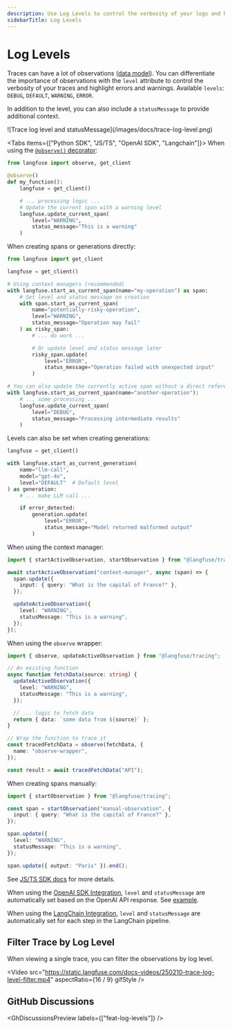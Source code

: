 ```yaml
---
description: Use Log Levels to control the verbosity of your logs and highlight errors and warnings.
sidebarTitle: Log Levels
---
```


# Log Levels

Traces can have a lot of observations ([data model](/docs/tracing#introduction-to-traces-in-langfuse)). You can differentiate the importance of observations with the `level` attribute to control the verbosity of your traces and highlight errors and warnings. Available `levels`: `DEBUG`, `DEFAULT`, `WARNING`, `ERROR`.

In addition to the level, you can also include a `statusMessage` to provide additional context.

<Frame border fullWidth>
  ![Trace log level and statusMessage](/images/docs/trace-log-level.png)
</Frame>

<Tabs items={["Python SDK", "JS/TS", "OpenAI SDK", "Langchain"]}>
<Tab>
When using the [`@observe()` decorator](/docs/sdk/python/decorators):

```python
from langfuse import observe, get_client

@observe()
def my_function():
    langfuse = get_client()

    # ... processing logic ...
    # Update the current span with a warning level
    langfuse.update_current_span(
        level="WARNING",
        status_message="This is a warning"
    )
```

When creating spans or generations directly:

```python
from langfuse import get_client

langfuse = get_client()

# Using context managers (recommended)
with langfuse.start_as_current_span(name="my-operation") as span:
    # Set level and status message on creation
    with span.start_as_current_span(
        name="potentially-risky-operation",
        level="WARNING",
        status_message="Operation may fail"
    ) as risky_span:
        # ... do work ...

        # Or update level and status message later
        risky_span.update(
            level="ERROR",
            status_message="Operation failed with unexpected input"
        )

# You can also update the currently active span without a direct reference
with langfuse.start_as_current_span(name="another-operation"):
    # ... some processing ...
    langfuse.update_current_span(
        level="DEBUG",
        status_message="Processing intermediate results"
    )
```

Levels can also be set when creating generations:

```python
langfuse = get_client()

with langfuse.start_as_current_generation(
    name="llm-call",
    model="gpt-4o",
    level="DEFAULT"  # Default level
) as generation:
    # ... make LLM call ...

    if error_detected:
        generation.update(
            level="ERROR",
            status_message="Model returned malformed output"
        )
```

</Tab>
<Tab title="JS/TS SDK">

When using the context manager:

```ts
import { startActiveObservation, startObservation } from "@langfuse/tracing";

await startActiveObservation("context-manager", async (span) => {
  span.update({
    input: { query: "What is the capital of France?" },
  });

  updateActiveObservation({
    level: "WARNING",
    statusMessage: "This is a warning",
  });
});
```

When using the `observe` wrapper:

```ts
import { observe, updateActiveObservation } from "@langfuse/tracing";

// An existing function
async function fetchData(source: string) {
  updateActiveObservation({
    level: "WARNING",
    statusMessage: "This is a warning",
  });

  // ... logic to fetch data
  return { data: `some data from ${source}` };
}

// Wrap the function to trace it
const tracedFetchData = observe(fetchData, {
  name: "observe-wrapper",
});

const result = await tracedFetchData("API");
```

When creating spans manually:

```ts
import { startObservation } from "@langfuse/tracing";

const span = startObservation("manual-observation", {
  input: { query: "What is the capital of France?" },
});

span.update({
  level: "WARNING",
  statusMessage: "This is a warning",
});

span.update({ output: "Paris" }).end();
```

See [JS/TS SDK docs](/docs/sdk/typescript/guide) for more details.

</Tab>
<Tab title="OpenAI SDK">

When using the [OpenAI SDK Integration](/integrations/model-providers/openai-py), `level` and `statusMessage` are automatically set based on the OpenAI API response. See [example](/integrations/model-providers/openai-py).

</Tab>
<Tab title="Langchain">

When using the [LangChain Integration](/integrations/frameworks/langchain), `level` and `statusMessage` are automatically set for each step in the LangChain pipeline.

</Tab>

</Tabs>

## Filter Trace by Log Level

When viewing a single trace, you can filter the observations by log level.

<Video
  src="https://static.langfuse.com/docs-videos/250210-trace-log-level-filter.mp4"
  aspectRatio={16 / 9}
  gifStyle
/>

## GitHub Discussions


<GhDiscussionsPreview labels={["feat-log-levels"]} />
